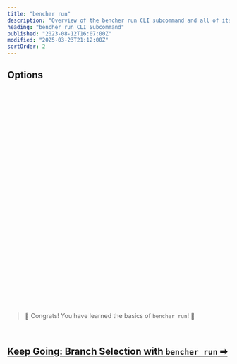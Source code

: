 ```yaml
---
title: "bencher run"
description: "Overview of the bencher run CLI subcommand and all of its flags, arguments, and features"
heading: "bencher run CLI Subcommand"
published: "2023-08-12T16:07:00Z"
modified: "2025-03-23T21:12:00Z"
sortOrder: 2
---
```



<Intro />

<Cmd />

<BenchmarkCommand />

## Options

<Project />

<br />

<Token />

<br />

<BranchSelection />

<br />

<Testbed />

<br />

<Thresholds />

<br />

<Adapters />

<br />

<Iter />

<br />

<Fold />

<br />

<Backdate />

<br />

<AllowFailure />

<br />

<Format />

<br />

<Quiet />

<br />

<GitHubActions />

<br />

<CiOnlyThresholds />

<br />

<CiOnlyOnAlert />

<br />

<CiId />

<br/>

<CiNumber />

<br/>

<Shell />

<br />

<Flag />

<br />

<Exec />

<br />

<Host />

<br />

<InsecureHost />

<br />

<NativeTls />

<br />

<Timeout />

<br />

<Attempts />

<br />

<RetryAfter />

<br />

<DryRun />

<br />

<Help />

<br />
<br />

> 🐰 Congrats! You have learned the basics of <code>bencher run</code>! 🎉

<br/>

<h2><a href="/docs/explanation/branch-selection/">Keep Going: Branch Selection with <code>bencher run</code> ➡</a></h2>